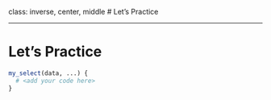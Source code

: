 class: inverse, center, middle
# Let's Practice

---
# Let's Practice

```r
my_select(data, ...) {
  # <add your code here>
}
```